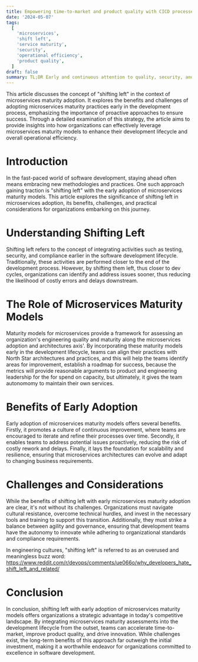 ```yaml
---
title: Empowering time-to-market and product quality with CICD processes.
date: '2024-05-07'
tags:
  [
    'microservices',
    'shift left',
    'service maturity',
    'security',
    'operational efficiency',
    'product quality',
  ]
draft: false
summary: TL;DR Early and continuous attention to quality, security, and deployment considerations, will ultimatly result in more reliable and efficient software development processes.
---
```


This article discusses the concept of "shifting left" in the context of microservices maturity adoption. It explores the benefits and challenges of adopting microservices maturity practices early in the development process, emphasizing the importance of proactive approaches to ensure success. Through a detailed examination of this strategy, the article aims to provide insights into how organizations can effectively leverage microservices maturity models to enhance their development lifecycle and overall operational efficiency.

# Introduction

In the fast-paced world of software development, staying ahead often means embracing new methodologies and practices. One such approach gaining traction is "shifting left" with the early adoption of microservices maturity models. This article explores the significance of shifting left in microservices adoption, its benefits, challenges, and practical considerations for organizations embarking on this journey.

# Understanding Shifting Left

Shifting left refers to the concept of integrating activities such as testing, security, and compliance earlier in the software development lifecycle. Traditionally, these activities are performed closer to the end of the development process. However, by shifting them left, thus closer to dev cycles, organizations can identify and address issues sooner, thus reducing the likelihood of costly errors and delays downstream.

# The Role of Microservices Maturity Models

Maturity models for microservices provide a framework for assessing an organization's engineering quality and maturity along the microservices adoption and architectures axis'. By incorporating these maturity models early in the development lifecycle, teams can align their practices with North Star architectures and practices, and this will help the teams identify areas for improvement, establish a roadmap for success, because the metrics will provide reasonable arguments to product and engineering leadership for the for spend on capacity, but ultimately, it gives the team autonomomy to maintain their own services.

# Benefits of Early Adoption

Early adoption of microservices maturity models offers several benefits. Firstly, it promotes a culture of continuous improvement, where teams are encouraged to iterate and refine their processes over time. Secondly, it enables teams to address potential issues proactively, reducing the risk of costly rework and delays. Finally, it lays the foundation for scalability and resilience, ensuring that microservices architectures can evolve and adapt to changing business requirements.

# Challenges and Considerations

While the benefits of shifting left with early microservices maturity adoption are clear, it's not without its challenges. Organizations must navigate cultural resistance, overcome technical hurdles, and invest in the necessary tools and training to support this transition. Additionally, they must strike a balance between agility and governance, ensuring that development teams have the autonomy to innovate while adhering to organizational standards and compliance requirements.

In engineering cultures, "shifting left" is referred to as an overused and meaningless buzz word:
https://www.reddit.com/r/devops/comments/ue066o/why_developers_hate_shift_left_and_related/

# Conclusion

In conclusion, shifting left with early adoption of microservices maturity models offers organizations a strategic advantage in today's competitive landscape. By integrating microservices maturity assessments into the development lifecycle from the outset, teams can accelerate time-to-market, improve product quality, and drive innovation. While challenges exist, the long-term benefits of this approach far outweigh the initial investment, making it a worthwhile endeavor for organizations committed to excellence in software development.
